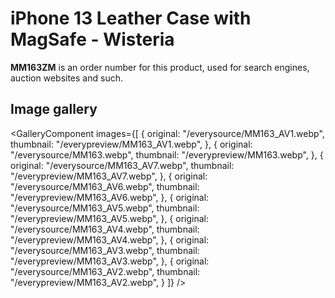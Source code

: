 
# iPhone 13 Leather Case with MagSafe - Wisteria

<Callout type='info' emoji='👉🏻'>**MM163ZM** is an order number for this product, used for search engines, auction websites and such.</Callout>

## Image gallery

<GalleryComponent
    images={[
      {
        original: "/everysource/MM163_AV1.webp",
        thumbnail: "/everypreview/MM163_AV1.webp",
      },
      {
        original: "/everysource/MM163.webp",
        thumbnail: "/everypreview/MM163.webp",
      },
      {
        original: "/everysource/MM163_AV7.webp",
        thumbnail: "/everypreview/MM163_AV7.webp",
      },
      {
        original: "/everysource/MM163_AV6.webp",
        thumbnail: "/everypreview/MM163_AV6.webp",
      },
      {
        original: "/everysource/MM163_AV5.webp",
        thumbnail: "/everypreview/MM163_AV5.webp",
      },
      {
        original: "/everysource/MM163_AV4.webp",
        thumbnail: "/everypreview/MM163_AV4.webp",
      },
      {
        original: "/everysource/MM163_AV3.webp",
        thumbnail: "/everypreview/MM163_AV3.webp",
      },
      {
        original: "/everysource/MM163_AV2.webp",
        thumbnail: "/everypreview/MM163_AV2.webp",
      }
    ]}
  />

